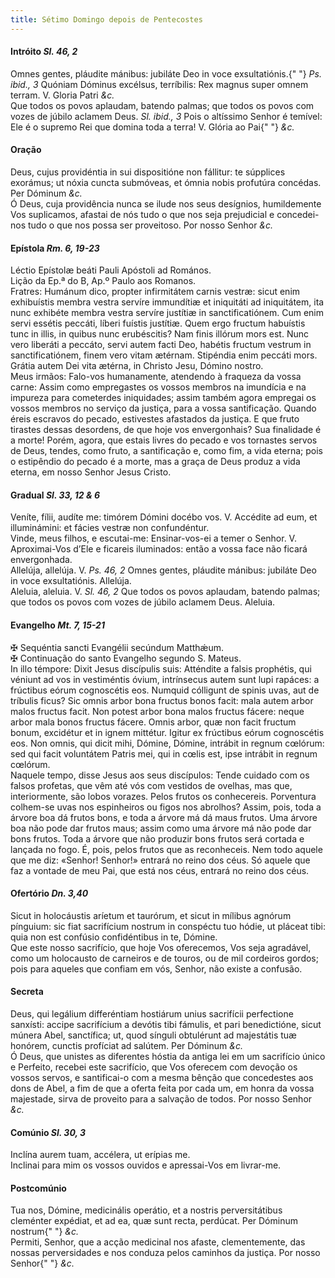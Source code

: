 ```yaml
---
title: Sétimo Domingo depois de Pentecostes
---
```


<h4 class="text-center">
  Intróito <em>Sl. 46, 2</em>
</h4>
<div class="grid grid-cols-2 gap-5">
  <div class="col-6 dropcaps text-justify">
    Omnes gentes, pláudite mánibus: jubiláte Deo in voce exsultatiónis.{" "}
    <em>Ps. ibid., 3</em> Quóniam Dóminus excélsus, terríbilis: Rex magnus super
    omnem terram. V. Gloria Patri <em>&c.</em>
  </div>
  <div class="col-6 dropcaps text-justify">
    Que todos os povos aplaudam, batendo palmas; que todos os povos com vozes de
    júbilo aclamem Deus. <em>Sl. ibid., 3</em> Pois o altíssimo Senhor é
    temível: Ele é o supremo Rei que domina toda a terra! V. Glória ao Pai{" "}
    <em>&c.</em>
  </div>
</div>

<h4 class="text-center">Oração</h4>
<div class="grid grid-cols-2 gap-5">
  <div class="col-6 dropcaps text-justify">
    Deus, cujus providéntia in sui dispositióne non fállitur: te súpplices
    exorámus; ut nóxia cuncta submóveas, et ómnia nobis profutúra concédas. Per
    Dóminum <em>&c.</em>
  </div>
  <div class="col-6 dropcaps text-justify">
    Ó Deus, cuja providência nunca se ilude nos seus desígnios, humildemente Vos
    suplicamos, afastai de nós tudo o que nos seja prejudicial e concedei-nos
    tudo o que nos possa ser proveitoso. Por nosso Senhor <em>&c.</em>
  </div>
</div>

<h4 class="text-center">
  Epístola <em>Rm. 6, 19-23</em>
</h4>
<div class="grid grid-cols-2 gap-5">
  <div class="col-6 text-justify">
    Léctio Epístolæ beáti Pauli Apóstoli ad Romános.
  </div>
  <div class="col-6 text-justify">
    Lição da Ep.ª do B, Ap.º Paulo aos Romanos.
  </div>
  <div class="col-6 dropcaps text-justify">
    Fratres: Humánum dico, propter infirmitátem carnis vestræ: sicut enim
    exhibuístis membra vestra servíre immundítiæ et iniquitáti ad iniquitátem,
    ita nunc exhibéte membra vestra servíre justítiæ in sanctificatiónem. Cum
    enim servi essétis peccáti, líberi fuístis justítiæ. Quem ergo fructum
    habuístis tunc in illis, in quibus nunc erubéscitis? Nam finis illórum mors
    est. Nunc vero liberáti a peccáto, servi autem facti Deo, habétis fructum
    vestrum in sanctificatiónem, finem vero vitam ætérnam. Stipéndia enim
    peccáti mors. Grátia autem Dei vita ætérna, in Christo Jesu, Dómino nostro.
  </div>
  <div class="col-6 dropcaps text-justify">
    Meus irmãos: Falo-vos humanamente, atendendo à fraqueza da vossa carne:
    Assim como empregastes os vossos membros na imundícia e na impureza para
    cometerdes iniquidades; assim também agora empregai os vossos membros no
    serviço da justiça, para a vossa santificação. Quando éreis escravos do
    pecado, estivestes afastados da justiça. E que fruto tirastes dessas
    desordens, de que hoje vos envergonhais? Sua finalidade é a morte! Porém,
    agora, que estais livres do pecado e vos tornastes servos de Deus, tendes,
    como fruto, a santificação e, como fim, a vida eterna; pois o estipêndio do
    pecado é a morte, mas a graça de Deus produz a vida eterna, em nosso Senhor
    Jesus Cristo.
  </div>
</div>

<h4 class="text-center">
  Gradual <em>Sl. 33, 12 & 6</em>
</h4>
<div class="grid grid-cols-2 gap-5">
  <div class="col-6 dropcaps text-justify">
    Veníte, fílii, audíte me: timórem Dómini docébo vos. V. Accédite ad eum, et
    illuminámini: et fácies vestræ non confundéntur.
  </div>
  <div class="col-6 dropcaps text-justify">
    Vinde, meus filhos, e escutai-me: Ensinar-vos-ei a temer o Senhor. V.
    Aproximai-Vos d’Ele e ficareis iluminados: então a vossa face não ficará
    envergonhada.
  </div>
  <div class="col-6 text-justify">
    Allelúja, allelúja. V. <em>Ps. 46, 2</em> Omnes gentes, pláudite mánibus:
    jubiláte Deo in voce exsultatiónis. Allelúja.
  </div>
  <div class="col-6 text-justify">
    Aleluia, aleluia. V. <em>Sl. 46, 2</em> Que todos os povos aplaudam, batendo
    palmas; que todos os povos com vozes de júbilo aclamem Deus. Aleluia.
  </div>
</div>

<h4 class="text-center">
  Evangelho <em>Mt. 7, 15-21</em>
</h4>
<div class="grid grid-cols-2 gap-5">
  <div class="col-6 text-justify">
    <span class="text-danger">&#10016;</span> Sequéntia sancti Evangélii
    secúndum Matthǽum.
  </div>
  <div class="col-6 text-justify">
    <span class="text-danger">&#10016;</span> Continuação do santo Evangelho
    segundo S. Mateus.
  </div>
  <div class="col-6 dropcaps text-justify">
    In illo témpore: Dixit Jesus discípulis suis: Atténdite a falsis prophétis,
    qui véniunt ad vos in vestiméntis óvium, intrínsecus autem sunt lupi
    rapáces: a frúctibus eórum cognoscétis eos. Numquid cólligunt de spinis
    uvas, aut de tríbulis ficus? Sic omnis arbor bona fructus bonos facit: mala
    autem arbor malos fructus facit. Non potest arbor bona malos fructus fácere:
    neque arbor mala bonos fructus fácere. Omnis arbor, quæ non facit fructum
    bonum, excidétur et in ignem mittétur. Igitur ex frúctibus eórum cognoscétis
    eos. Non omnis, qui dicit mihi, Dómine, Dómine, intrábit in regnum cœlórum:
    sed qui facit voluntátem Patris mei, qui in cœlis est, ipse intrábit in
    regnum cœlórum.
  </div>
  <div class="col-6 dropcaps text-justify">
    Naquele tempo, disse Jesus aos seus discípulos: Tende cuidado com os falsos
    profetas, que vêm até vós com vestidos de ovelhas, mas que, interiormente,
    são lobos vorazes. Pelos frutos os conhecereis. Porventura colhem-se uvas
    nos espinheiros ou figos nos abrolhos? Assim, pois, toda a árvore boa dá
    frutos bons, e toda a árvore má dá maus frutos. Uma árvore boa não pode dar
    frutos maus; assim como uma árvore má não pode dar bons frutos. Toda a
    árvore que não produzir bons frutos será cortada e lançada no fogo. É, pois,
    pelos frutos que as reconheceis. Nem todo aquele que me diz: «Senhor!
    Senhor!» entrará no reino dos céus. Só aquele que faz a vontade de meu Pai,
    que está nos céus, entrará no reino dos céus.
  </div>
</div>

<h4 class="text-center">
  Ofertório <em>Dn. 3,40</em>
</h4>
<div class="grid grid-cols-2 gap-5">
  <div class="col-6 dropcaps text-justify">
    Sicut in holocáustis aríetum et taurórum, et sicut in mílibus agnórum
    pínguium: sic fiat sacrifícium nostrum in conspéctu tuo hódie, ut pláceat
    tibi: quia non est confúsio confidéntibus in te, Dómine.
  </div>
  <div class="col-6 dropcaps text-justify">
    Que este nosso sacrifício, que hoje Vos oferecemos, Vos seja agradável, como
    um holocausto de carneiros e de touros, ou de mil cordeiros gordos; pois
    para aqueles que confiam em vós, Senhor, não existe a confusão.
  </div>
</div>

<h4 class="text-center">Secreta</h4>
<div class="grid grid-cols-2 gap-5">
  <div class="col-6 dropcaps text-justify">
    Deus, qui legálium differéntiam hostiárum unius sacrifícii perfectione
    sanxísti: accipe sacrifícium a devótis tibi fámulis, et pari benedictióne,
    sicut múnera Abel, sanctífica; ut, quod sínguli obtulérunt ad majestátis tuæ
    honórem, cunctis profíciat ad salútem. Per Dóminum <em>&c.</em>
  </div>
  <div class="col-6 dropcaps text-justify">
    Ó Deus, que unistes as diferentes hóstia da antiga lei em um sacrifício
    único e Perfeito, recebei este sacrifício, que Vos oferecem com devoção os
    vossos servos, e santificai-o com a mesma bênção que concedestes aos dons de
    Abel, a fim de que a oferta feita por cada um, em honra da vossa majestade,
    sirva de proveito para a salvação de todos. Por nosso Senhor <em>&c.</em>
  </div>
</div>

<h4 class="text-center">
  Comúnio <em>Sl. 30, 3</em>
</h4>
<div class="grid grid-cols-2 gap-5">
  <div class="col-6 dropcaps text-justify">
    Inclína aurem tuam, accélera, ut erípias me.
  </div>
  <div class="col-6 dropcaps text-justify">
    Inclinai para mim os vossos ouvidos e apressai-Vos em livrar-me.
  </div>
</div>

<h4 class="text-center">Postcomúnio</h4>
<div class="grid grid-cols-2 gap-5">
  <div class="col-6 dropcaps text-justify">
    Tua nos, Dómine, medicinális operátio, et a nostris perversitátibus
    cleménter expédiat, et ad ea, quæ sunt recta, perdúcat. Per Dóminum nostrum{" "}
    <em>&c.</em>
  </div>
  <div class="col-6 dropcaps text-justify">
    Permiti, Senhor, que a acção medicinal nos afaste, clementemente, das nossas
    perversidades e nos conduza pelos caminhos da justiça. Por nosso Senhor{" "}
    <em>&c.</em>
  </div>
</div>

